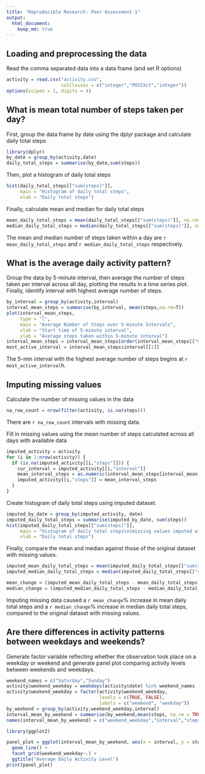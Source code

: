 ```yaml
---
title: "Reproducible Research: Peer Assessment 1"
output: 
  html_document:
    keep_md: true
---
```



## Loading and preprocessing the data

Read the comma separated data into a data frame (and set R options)
```r
activity = read.csv("activity.csv",
                    colClasses = c("integer","POSIXct","integer"))
options(scipen = 1, digits = 4)
```

## What is mean total number of steps taken per day?

First, group the data frame by date using the dplyr package and calculate daily total steps
```r
library(dplyr)
by_date = group_by(activity,date)
daily_total_steps = summarise(by_date,sum(steps))
```

Then, plot a histogram of daily total steps
```r
hist(daily_total_steps[["sum(steps)"]],
     main = "Histogram of daily total steps",
     xlab = "Daily total steps")
```

Finally, calculate mean and median for daily total steps
```r
mean_daily_total_steps = mean(daily_total_steps[["sum(steps)"]], na.rm=T)
median_daily_total_steps = median(daily_total_steps[["sum(steps)"]], na.rm=T)
```

The mean and median number of steps taken within a day are `r mean_daily_total_steps` and `r median_daily_total_steps` respectively.

## What is the average daily activity pattern?
Group the data by 5-minute interval, then average the number of steps taken per interval across all day, plotting the results in a time series plot. Finally, identify interval with highest average number of steps.
```r
by_interval = group_by(activity,interval)
interval_mean_steps = summarise(by_interval, mean(steps,na.rm=T))
plot(interval_mean_steps,
     type = "l",
     main = "Average Number of Steps over 5-minute Intervals",
     xlab = "Start time of 5-minute interval",
     ylab = "Average steps taken within 5-minute interval")
interval_mean_steps = interval_mean_steps[order(interval_mean_steps[["mean(steps, na.rm = T)"]],decreasing=T),]
most_active_interval = interval_mean_steps$interval[[1]]
```
The 5-min interval with the highest average number of steps begins at `r most_active_interval`h.

## Imputing missing values

Calculate the number of missing values in the data
```r
na_row_count = nrow(filter(activity, is.na(steps)))
```

There are `r na_row_count` intervals with missing data.

Fill in missing values using the mean number of steps calculated across all days with available data
```r
imputed_activity = activity
for (i in 1:nrow(activity)) {
  if (is.na(imputed_activity[[i,"steps"]])) {
    cur_interval = imputed_activity[[i,"interval"]]
    mean_interval_steps = as.numeric(interval_mean_steps[interval_mean_steps$interval == cur_interval,"mean(steps, na.rm = T)"])
    imputed_activity[[i,"steps"]] = mean_interval_steps
  }
}
```

Create histogram of daily total steps using imputed dataset. 
```r
imputed_by_date = group_by(imputed_activity, date)
imputed_daily_total_steps = summarise(imputed_by_date, sum(steps))
hist(imputed_daily_total_steps[["sum(steps)"]],
     main = "Histogram of daily total steps\n(missing values imputed with 5-min interval average)",
     xlab = "Daily total steps")
```

Finally, compare the mean and median against those of the original dataset with missing values.
```r
imputed_mean_daily_total_steps = mean(imputed_daily_total_steps[["sum(steps)"]], na.rm=T)
imputed_median_daily_total_steps = median(imputed_daily_total_steps[["sum(steps)"]], na.rm=T)

mean_change = (imputed_mean_daily_total_steps - mean_daily_total_steps)/mean_daily_total_steps * 100
median_change = (imputed_median_daily_total_steps - median_daily_total_steps)/median_daily_total_steps * 100
```

Imputing missing data caused a `r mean_change`% increase in mean daily total steps and a `r median_change`% increase in median daily total steps, compared to the original dataset with missing values.

## Are there differences in activity patterns between weekdays and weekends?

Generate factor variable reflecting whether the observation took place on a weekday or weekend and generate panel plot comparing activity levels between weekends and weekdays.
```r
weekend_names = c("Saturday","Sunday")
activity$weekend_weekday = weekdays(activity$date) %in% weekend_names
activity$weekend_weekday = factor(activity$weekend_weekday,
                                  levels = c(TRUE, FALSE),
                                  labels = c("weekend", "weekday"))
by_weekend = group_by(activity,weekend_weekday,interval)
interval_mean_by_weekend = summarise(by_weekend,mean(steps, na.rm = TRUE))
names(interval_mean_by_weekend) = c("weekend_weekday","interval","steps")

library(ggplot2)

panel_plot = ggplot(interval_mean_by_weekend, aes(x = interval, y = steps)) +
  geom_line() +
  facet_grid(weekend_weekday~.) +
  ggtitle("Average Daily Activity Level")
print(panel_plot)
```


